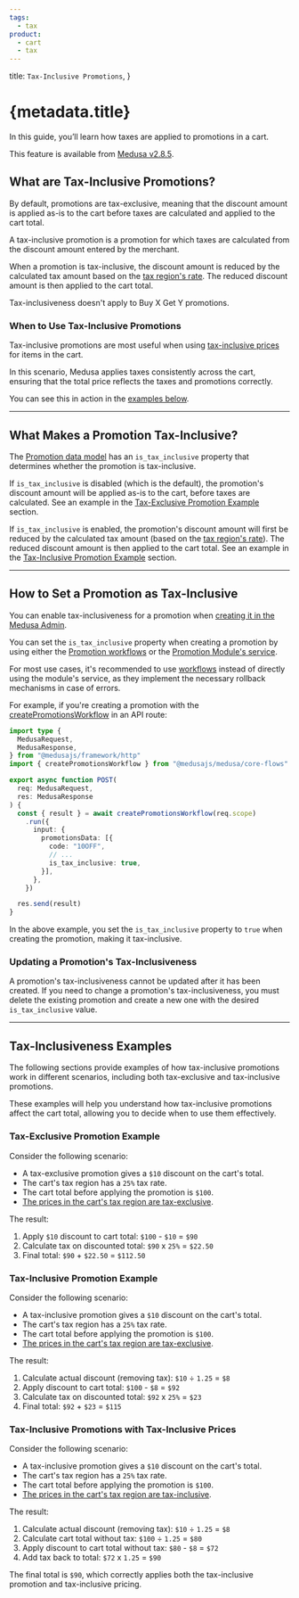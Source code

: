 ```yaml
---
tags:
  - tax
product:
  - cart
  - tax
---
```


  title: `Tax-Inclusive Promotions`,
}

# {metadata.title}

In this guide, you’ll learn how taxes are applied to promotions in a cart.

<Note>

This feature is available from [Medusa v2.8.5](https://github.com/medusajs/medusa/releases/tag/v2.8.5).

</Note>

## What are Tax-Inclusive Promotions?

By default, promotions are tax-exclusive, meaning that the discount amount is applied as-is to the cart before taxes are calculated and applied to the cart total.

A tax-inclusive promotion is a promotion for which taxes are calculated from the discount amount entered by the merchant.

When a promotion is tax-inclusive, the discount amount is reduced by the calculated tax amount based on the [tax region's rate](../../tax/tax-region/page.mdx). The reduced discount amount is then applied to the cart total.

<Note>

Tax-inclusiveness doesn't apply to Buy X Get Y promotions.

</Note>

### When to Use Tax-Inclusive Promotions

Tax-inclusive promotions are most useful when using [tax-inclusive prices](../../pricing/tax-inclusive-pricing/page.mdx) for items in the cart.

In this scenario, Medusa applies taxes consistently across the cart, ensuring that the total price reflects the taxes and promotions correctly.

You can see this in action in the [examples below](#tax-inclusiveness-examples).

---

## What Makes a Promotion Tax-Inclusive?

The [Promotion data model](/references/promotion/models/Promotion) has an `is_tax_inclusive` property that determines whether the promotion is tax-inclusive.

If `is_tax_inclusive` is disabled (which is the default), the promotion's discount amount will be applied as-is to the cart, before taxes are calculated. See an example in the [Tax-Exclusive Promotion Example](#tax-exclusive-promotion-example) section.

If `is_tax_inclusive` is enabled, the promotion's discount amount will first be reduced by the calculated tax amount (based on the [tax region's rate](../../tax/tax-region/page.mdx)). The reduced discount amount is then applied to the cart total. See an example in the [Tax-Inclusive Promotion Example](#tax-inclusive-promotion-example) section.

---

## How to Set a Promotion as Tax-Inclusive

<Note title="Looking for no-code approach?">

You can enable tax-inclusiveness for a promotion when [creating it in the Medusa Admin](!user-guide!/promotions/create).

</Note>

You can set the `is_tax_inclusive` property when creating a promotion by using either the [Promotion workflows](../workflows/page.mdx) or the [Promotion Module's service](/references/promotion).

<Note>

For most use cases, it's recommended to use [workflows](!docs!/learn/fundamentals/workflows) instead of directly using the module's service, as they implement the necessary rollback mechanisms in case of errors.

</Note>

For example, if you're creating a promotion with the [createPromotionsWorkflow](/references/medusa-workflows/createPromotionsWorkflow) in an API route:

```ts highlights={[["17"]]}
import type {
  MedusaRequest,
  MedusaResponse,
} from "@medusajs/framework/http"
import { createPromotionsWorkflow } from "@medusajs/medusa/core-flows"

export async function POST(
  req: MedusaRequest,
  res: MedusaResponse
) {
  const { result } = await createPromotionsWorkflow(req.scope)
    .run({
      input: {
        promotionsData: [{
          code: "10OFF",
          // ...
          is_tax_inclusive: true,
        }],
      },
    })

  res.send(result)
}
```

In the above example, you set the `is_tax_inclusive` property to `true` when creating the promotion, making it tax-inclusive.

### Updating a Promotion's Tax-Inclusiveness

A promotion's tax-inclusiveness cannot be updated after it has been created. If you need to change a promotion's tax-inclusiveness, you must delete the existing promotion and create a new one with the desired `is_tax_inclusive` value.

---

## Tax-Inclusiveness Examples

The following sections provide examples of how tax-inclusive promotions work in different scenarios, including both tax-exclusive and tax-inclusive promotions.

These examples will help you understand how tax-inclusive promotions affect the cart total, allowing you to decide when to use them effectively.

### Tax-Exclusive Promotion Example

Consider the following scenario:

- A tax-exclusive promotion gives a `$10` discount on the cart's total.
- The cart's tax region has a `25%` tax rate.
- The cart total before applying the promotion is `$100`.
- [The prices in the cart's tax region are tax-exclusive](../../pricing/tax-inclusive-pricing/page.mdx).

The result:

1. Apply `$10` discount to cart total: `$100` - `$10` = `$90`
2. Calculate tax on discounted total: `$90` x `25%` = `$22.50`
3. Final total: `$90` + `$22.50` = `$112.50`

### Tax-Inclusive Promotion Example

Consider the following scenario:

- A tax-inclusive promotion gives a `$10` discount on the cart's total.
- The cart's tax region has a `25%` tax rate.
- The cart total before applying the promotion is `$100`.
- [The prices in the cart's tax region are tax-exclusive](../../pricing/tax-inclusive-pricing/page.mdx).

The result:

1. Calculate actual discount (removing tax): `$10` ÷ `1.25` = `$8`
2. Apply discount to cart total: `$100` - `$8` = `$92`
3. Calculate tax on discounted total: `$92` x `25%` = `$23`
4. Final total: `$92` + `$23` = `$115`

### Tax-Inclusive Promotions with Tax-Inclusive Prices

Consider the following scenario:

- A tax-inclusive promotion gives a `$10` discount on the cart's total.
- The cart's tax region has a `25%` tax rate.
- The cart total before applying the promotion is `$100`.
- [The prices in the cart's tax region are tax-inclusive](../../pricing/tax-inclusive-pricing/page.mdx).

The result:

1. Calculate actual discount (removing tax): `$10` ÷ `1.25` = `$8`
2. Calculate cart total without tax: `$100` ÷ `1.25` = `$80`
3. Apply discount to cart total without tax: `$80` - `$8` = `$72`
4. Add tax back to total: `$72` x `1.25` = `$90`

The final total is `$90`, which correctly applies both the tax-inclusive promotion and tax-inclusive pricing.